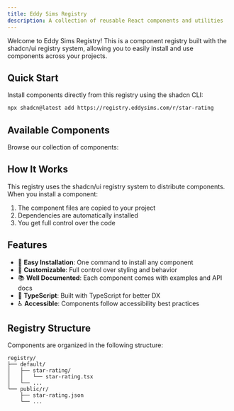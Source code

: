 ```yaml
---
title: Eddy Sims Registry
description: A collection of reusable React components and utilities
---
```


Welcome to Eddy Sims Registry! This is a component registry built with the shadcn/ui registry system, allowing you to easily install and use components across your projects.

## Quick Start

Install components directly from this registry using the shadcn CLI:

```bash
npx shadcn@latest add https://registry.eddysims.com/r/star-rating
```

## Available Components

Browse our collection of components:

<Cards>
  <Card title="Star Rating" href="/docs/components/star-rating" />
  <Card title="More components coming soon..." href="#" />
</Cards>

## How It Works

This registry uses the shadcn/ui registry system to distribute components. When you install a component:

1. The component files are copied to your project
2. Dependencies are automatically installed
3. You get full control over the code

## Features

- 🚀 **Easy Installation**: One command to install any component
- 🎨 **Customizable**: Full control over styling and behavior
- 📚 **Well Documented**: Each component comes with examples and API docs
- 🔧 **TypeScript**: Built with TypeScript for better DX
- ♿ **Accessible**: Components follow accessibility best practices

## Registry Structure

Components are organized in the following structure:

```
registry/
├── default/
│   ├── star-rating/
│   │   └── star-rating.tsx
│   └── ...
└── public/r/
    ├── star-rating.json
    └── ...
```
